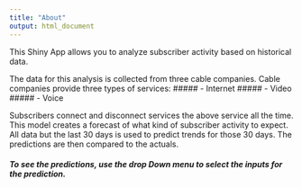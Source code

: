 ```yaml
---
title: "About"
output: html_document
---
```


This Shiny App allows you to analyze subscriber activity based on historical data. 

The data for this analysis is collected from three cable companies. Cable companies provide three types of services:
##### - Internet
##### - Video
##### - Voice

Subscribers connect and disconnect services the above service all the time. This model creates a forecast of what kind of subscriber activity to expect. All data but the last 30 days is used to predict trends for those 30 days. The predictions are then compared to the actuals.

##### To see the predictions, use the drop Down menu to select the inputs for the prediction.
